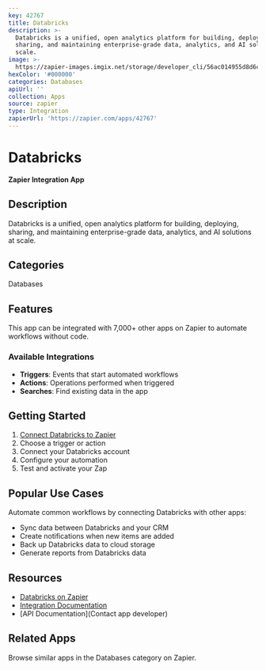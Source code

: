 ```yaml
---
key: 42767
title: Databricks
description: >-
  Databricks is a unified, open analytics platform for building, deploying,
  sharing, and maintaining enterprise-grade data, analytics, and AI solutions at
  scale.
image: >-
  https://zapier-images.imgix.net/storage/developer_cli/56ac014955d8d6c576ff987534452590.png?auto=format%2Ccompress&ixlib=python-3.0.0&q=50
hexColor: '#000000'
categories: Databases
apiUrl: ''
collection: Apps
source: zapier
type: Integration
zapierUrl: 'https://zapier.com/apps/42767'
---
```

# Databricks

**Zapier Integration App**

## Description

Databricks is a unified, open analytics platform for building, deploying, sharing, and maintaining enterprise-grade data, analytics, and AI solutions at scale.

## Categories

Databases

## Features

This app can be integrated with 7,000+ other apps on Zapier to automate workflows without code.

### Available Integrations

- **Triggers**: Events that start automated workflows
- **Actions**: Operations performed when triggered
- **Searches**: Find existing data in the app

## Getting Started

1. [Connect Databricks to Zapier](https://zapier.com/apps/42767)
2. Choose a trigger or action
3. Connect your Databricks account
4. Configure your automation
5. Test and activate your Zap

## Popular Use Cases

Automate common workflows by connecting Databricks with other apps:

- Sync data between Databricks and your CRM
- Create notifications when new items are added
- Back up Databricks data to cloud storage
- Generate reports from Databricks data

## Resources

- [Databricks on Zapier](https://zapier.com/apps/42767)
- [Integration Documentation](https://zapier.com/apps/42767/integrations)
- [API Documentation](Contact app developer)

## Related Apps

Browse similar apps in the Databases category on Zapier.
